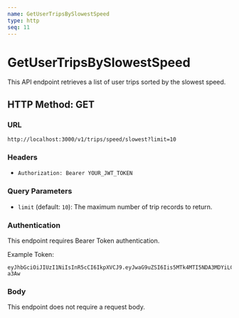 ```yaml
---
name: GetUserTripsBySlowestSpeed
type: http
seq: 11
---
```


# GetUserTripsBySlowestSpeed

This API endpoint retrieves a list of user trips sorted by the slowest speed.

## HTTP Method: GET

### URL 

`http://localhost:3000/v1/trips/speed/slowest?limit=10`

### Headers

- `Authorization: Bearer YOUR_JWT_TOKEN`

### Query Parameters

- `limit` (default: `10`): The maximum number of trip records to return.

### Authentication

This endpoint requires Bearer Token authentication. 

Example Token:

```
eyJhbGciOiJIUzI1NiIsInR5cCI6IkpXVCJ9.eyJwaG9uZSI6Iis5MTk4MTI5NDA3MDYiLCJ1aWQiOiI1Z2VhcGdhcHhzIn0.yNyKfoOQouzSNDwp_5rJ9CAEMVJo5uqueJHNpG-a3Aw
```

### Body

This endpoint does not require a request body.
